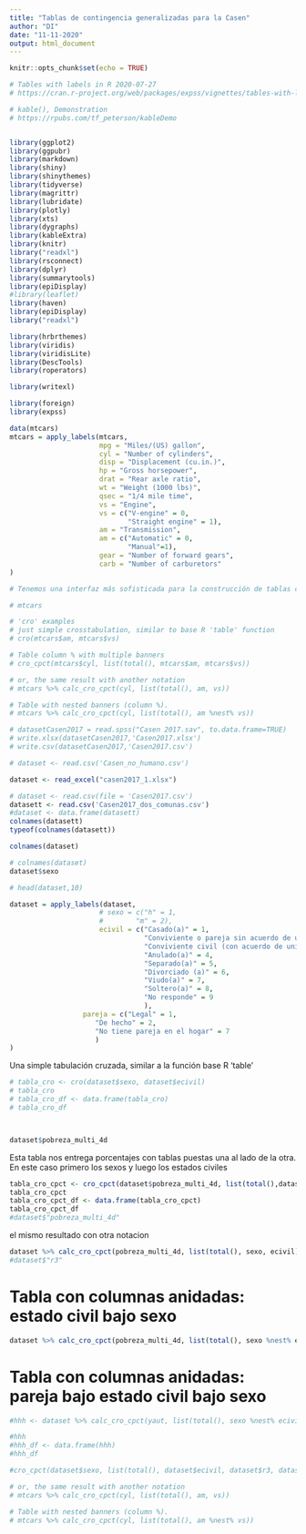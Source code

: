 ```yaml
---
title: "Tablas de contingencia generalizadas para la Casen"
author: "DI"
date: "11-11-2020"
output: html_document
---
```


```r
knitr::opts_chunk$set(echo = TRUE)

# Tables with labels in R 2020-07-27
# https://cran.r-project.org/web/packages/expss/vignettes/tables-with-labels.html

# kable(), Demonstration
# https://rpubs.com/tf_peterson/kableDemo


library(ggplot2)
library(ggpubr)
library(markdown)
library(shiny)
library(shinythemes)
library(tidyverse)
library(magrittr)
library(lubridate)
library(plotly)
library(xts)
library(dygraphs)
library(kableExtra)
library(knitr)
library("readxl")
library(rsconnect)
library(dplyr)
library(summarytools)
library(epiDisplay)
#library(leaflet)
library(haven)
library(epiDisplay)
library("readxl")

library(hrbrthemes)
library(viridis)
library(viridisLite)
library(DescTools)
library(roperators)

library(writexl)

library(foreign)
library(expss)
```



```r

data(mtcars)
mtcars = apply_labels(mtcars,
                      mpg = "Miles/(US) gallon",
                      cyl = "Number of cylinders",
                      disp = "Displacement (cu.in.)",
                      hp = "Gross horsepower",
                      drat = "Rear axle ratio",
                      wt = "Weight (1000 lbs)",
                      qsec = "1/4 mile time",
                      vs = "Engine",
                      vs = c("V-engine" = 0,
                             "Straight engine" = 1),
                      am = "Transmission",
                      am = c("Automatic" = 0,
                             "Manual"=1),
                      gear = "Number of forward gears",
                      carb = "Number of carburetors"
)

# Tenemos una interfaz más sofisticada para la construcción de tablas con tuberías magrittr. La construcción de la tabla consta de al menos tres funciones encadenadas con el operador de tubería:%>%. Al principio, necesitamos especificar las variables para las que se calcularán las estadísticas con tab_cells. En segundo lugar, calculamos estadísticas con una de las funciones tab_stat_ *. Y por último, finalizamos la creación de la tabla con tab_pivot, e. g .: conjunto de datos%>% tab_cells (variable)%>% tab_stat_cases ()%>% tab_pivot (). Después de eso, opcionalmente podemos ordenar la tabla con tab_sort_asc, soltar filas / columnas vacías con drop_rc y transponer con tab_transpose. La tabla resultante es solo un data.frame, por lo que podemos usar las operaciones habituales de R en ella. La documentación detallada para la creación de tablas se puede ver a través de? Tables. Para las pruebas de significación, consulte? Significación. En general, las tablas se traducen automáticamente a HTML para su salida en blocs de notas Knitr o Jupyter. Sin embargo, si queremos salida HTML en los cuadernos de R o en el visor de RStudio, necesitamos establecer opciones para eso: expss_output_rnotebook () o expss_output_viewer ().

```


```r
# mtcars

```


```r
# 'cro' examples
# just simple crosstabulation, similar to base R 'table' function
# cro(mtcars$am, mtcars$vs)
```


```r
# Table column % with multiple banners
# cro_cpct(mtcars$cyl, list(total(), mtcars$am, mtcars$vs))
```


```r
# or, the same result with another notation
# mtcars %>% calc_cro_cpct(cyl, list(total(), am, vs))
```

```r
# Table with nested banners (column %).          
# mtcars %>% calc_cro_cpct(cyl, list(total(), am %nest% vs))    
```


```r

# datasetCasen2017 = read.spss("Casen 2017.sav", to.data.frame=TRUE)
# write.xlsx(datasetCasen2017,'Casen2017.xlsx')
# write.csv(datasetCasen2017,'Casen2017.csv')

# dataset <- read.csv('Casen_no_humano.csv')

dataset <- read_excel("casen2017_1.xlsx")
```


```r
# dataset <- read.csv(file = 'Casen2017.csv')
datasett <- read.csv('Casen2017_dos_comunas.csv')
#dataset <- data.frame(datasett)
colnames(datasett)
typeof(colnames(datasett))
```


```r
colnames(dataset)
```


```r
# colnames(dataset)
dataset$sexo
```


```r

# head(dataset,10)
```
```r
dataset = apply_labels(dataset,
                      # sexo = c("h" = 1,
                      #        "m" = 2),
                      ecivil = c("Casado(a)" = 1,
                                 "Conviviente o pareja sin acuerdo de unión civil" = 2,
                                 "Conviviente civil (con acuerdo de unión civil)" = 3,
                                 "Anulado(a)" = 4,
                                 "Separado(a)" = 5,
                                 "Divorciado (a)" = 6,
                                 "Viudo(a)" = 7,
                                 "Soltero(a)" = 8,
                                 "No responde" = 9
                                 ),
                  pareja = c("Legal" = 1,
                     "De hecho" = 2,
                     "No tiene pareja en el hogar" = 7
                     )
)
```
Una simple tabulación cruzada, similar a la función base R 'table'

```r
# tabla_cro <- cro(dataset$sexo, dataset$ecivil)
# tabla_cro
# tabla_cro_df <- data.frame(tabla_cro)
# tabla_cro_df 




```

```r
dataset$pobreza_multi_4d
```

Esta tabla nos entrega porcentajes con tablas puestas una al lado de la otra. En este caso primero los sexos y luego los estados civiles


```r
tabla_cro_cpct <- cro_cpct(dataset$pobreza_multi_4d, list(total(),dataset$sexo, dataset$ecivil))
tabla_cro_cpct
tabla_cro_cpct_df <- data.frame(tabla_cro_cpct)
tabla_cro_cpct_df
#dataset$"pobreza_multi_4d"
```

el mismo resultado con otra notacion


```r

dataset %>% calc_cro_cpct(pobreza_multi_4d, list(total(), sexo, ecivil))
#dataset$"r3"
```

# Tabla con columnas anidadas: estado civil bajo sexo

```r

dataset %>% calc_cro_cpct(pobreza_multi_4d, list(total(), sexo %nest% ecivil))
```
# Tabla con columnas anidadas: pareja bajo estado civil bajo sexo

```r

#hhh <- dataset %>% calc_cro_cpct(yaut, list(total(), sexo %nest% ecivil))

#hhh
#hhh_df <- data.frame(hhh)
#hhh_df 

```




```r
#cro_cpct(dataset$sexo, list(total(), dataset$ecivil, dataset$r3, dataset$pobreza_multi_4d))
```

```r
# or, the same result with another notation
# mtcars %>% calc_cro_cpct(cyl, list(total(), am, vs))
```


```r
# Table with nested banners (column %).          
# mtcars %>% calc_cro_cpct(cyl, list(total(), am %nest% vs)) 
```




